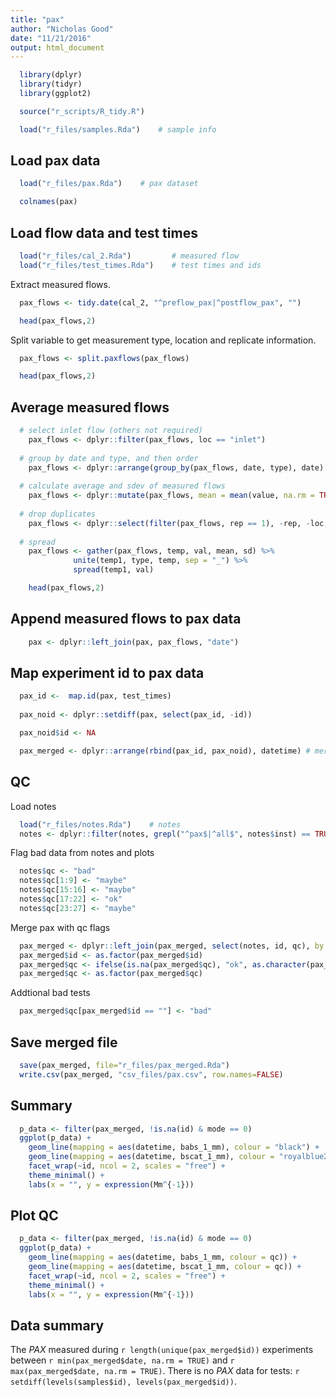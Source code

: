 ```yaml
---
title: "pax"
author: "Nicholas Good"
date: "11/21/2016"
output: html_document
---
```


```r
  library(dplyr)
  library(tidyr)
  library(ggplot2)
```

```r
  source("r_scripts/R_tidy.R")
```

```r
  load("r_files/samples.Rda")    # sample info
```

## Load pax data

```r
  load("r_files/pax.Rda")    # pax dataset
```

```r
  colnames(pax)
```

## Load flow data and test times

```r
  load("r_files/cal_2.Rda")         # measured flow
  load("r_files/test_times.Rda")    # test times and ids
```

Extract measured flows.

```r
  pax_flows <- tidy.date(cal_2, "^preflow_pax|^postflow_pax", "")
```

```r
  head(pax_flows,2)
```

Split variable to get measurement type, location and replicate information.

```r
  pax_flows <- split.paxflows(pax_flows)
```

```r
  head(pax_flows,2)
```

## Average measured flows

```r
  # select inlet flow (others not required)
    pax_flows <- dplyr::filter(pax_flows, loc == "inlet")
    
  # group by date and type, and then order
    pax_flows <- dplyr::arrange(group_by(pax_flows, date, type), date)
  
  # calculate average and sdev of measured flows
    pax_flows <- dplyr::mutate(pax_flows, mean = mean(value, na.rm = TRUE), sd = sd(value, na.rm = TRUE))
    
  # drop duplicates
    pax_flows <- dplyr::select(filter(pax_flows, rep == 1), -rep, -loc, -value)
    
  # spread
    pax_flows <- gather(pax_flows, temp, val, mean, sd) %>% 
              unite(temp1, type, temp, sep = "_") %>% 
              spread(temp1, val)
```

```r
    head(pax_flows,2)
```

## Append measured flows to pax data

```r
    pax <- dplyr::left_join(pax, pax_flows, "date")
```

## Map experiment id to pax data

```r
  pax_id <-  map.id(pax, test_times)
  
  pax_noid <- dplyr::setdiff(pax, select(pax_id, -id))

  pax_noid$id <- NA

  pax_merged <- dplyr::arrange(rbind(pax_id, pax_noid), datetime) # merged file is too long and contains duplicate rows and datetime for unknown reasons
```

## QC

Load notes

```r
  load("r_files/notes.Rda")    # notes
  notes <- dplyr::filter(notes, grepl("^pax$|^all$", notes$inst) == TRUE)
```

Flag bad data from notes and plots

```r
  notes$qc <- "bad"
  notes$qc[1:9] <- "maybe"
  notes$qc[15:16] <- "maybe"
  notes$qc[17:22] <- "ok"
  notes$qc[23:27] <- "maybe"
```

Merge pax with qc flags

```r
  pax_merged <- dplyr::left_join(pax_merged, select(notes, id, qc), by = "id")
  pax_merged$id <- as.factor(pax_merged$id)
  pax_merged$qc <- ifelse(is.na(pax_merged$qc), "ok", as.character(pax_merged$qc))
  pax_merged$qc <- as.factor(pax_merged$qc)
```

Addtional bad tests

```r
  pax_merged$qc[pax_merged$id == ""] <- "bad"
```

## Save merged file

```r
  save(pax_merged, file="r_files/pax_merged.Rda")
  write.csv(pax_merged, "csv_files/pax.csv", row.names=FALSE)
```

## Summary

```r
  p_data <- filter(pax_merged, !is.na(id) & mode == 0)
  ggplot(p_data) +
    geom_line(mapping = aes(datetime, babs_1_mm), colour = "black") +
    geom_line(mapping = aes(datetime, bscat_1_mm), colour = "royalblue2") +
    facet_wrap(~id, ncol = 2, scales = "free") + 
    theme_minimal() +
    labs(x = "", y = expression(Mm^{-1}))
```


## Plot QC

```r
  p_data <- filter(pax_merged, !is.na(id) & mode == 0)
  ggplot(p_data) +
    geom_line(mapping = aes(datetime, babs_1_mm, colour = qc)) +
    geom_line(mapping = aes(datetime, bscat_1_mm, colour = qc)) +
    facet_wrap(~id, ncol = 2, scales = "free") + 
    theme_minimal() +
    labs(x = "", y = expression(Mm^{-1}))
```

## Data summary

The $PAX$ measured during `r length(unique(pax_merged$id))` experiments between `r min(pax_merged$date, na.rm = TRUE)` and `r max(pax_merged$date, na.rm = TRUE)`. There is no $PAX$ data for tests: `r setdiff(levels(samples$id), levels(pax_merged$id))`.


